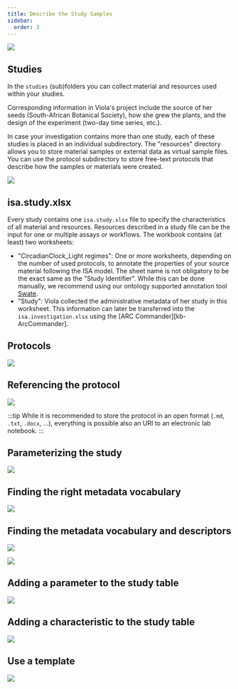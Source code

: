 ```yaml
---
title: Describe the Study Samples
sidebar:
  order: 3
---
```




![](@images/start-here/newDPfigures/arc-prototypic-study-divide-conquer.svg)

## Studies

In the `studies` (sub)folders you can collect material and resources used within your studies. 

Corresponding information in Viola's project include the source of her seeds (South-African Botanical Society), how she grew the plants, and the design of the experiment (two-day time series, etc.). 

In case your investigation contains more than one study, each of these studies is placed in an individual subdirectory. The "resources" directory allows you to store material samples or external data as virtual sample files. You can use the protocol subdirectory to store free-text protocols that describe how the samples or materials were created.

![](@images/start-here/newDPfigures/arc-prototypic-study-identify.svg)

## isa.study.xlsx

Every study contains one `isa.study.xlsx` file to specify the characteristics of all material and resources. Resources described in a study file can be the input for one or multiple assays or workflows. The workbook contains (at least) two worksheets:

- "CircadianClock_Light regimes": One or more worksheets, depending on the number of used protocols, to annotate the properties of your source material following the ISA model. The sheet name is not obligatory to be the exact same as the "Study Identifier". While this can be done manually, we recommend using our ontology supported annotation tool [Swate](swate_QuickStart.html).
- "Study": Viola collected the administrative metadata of her study in this worksheet. This information can later be transferred into the `isa.investigation.xlsx` using the [ARC Commander][kb-ArcCommander].

## Protocols

![](@images/start-here/newDPfigures/arc-prototypic-metadata-table-representation.svg)

## Referencing the protocol

![](@images/start-here/newDPfigures/arc-prototypic-study-protocolref.svg)

:::tip
While it is recommended to store the protocol in an open format (`.md`, `.txt`, `.docx`, …), everything is possible also an URI to an electronic lab notebook.
:::

## Parameterizing the study

![](@images/start-here/newDPfigures/arc-prototypic-study-parameterization.svg)

## Finding the right metadata vocabulary

![](@images/start-here/newDPfigures/arc-prototypic-study-parameterization1.svg)

## Finding the metadata vocabulary and descriptors

![](@images/start-here/newDPfigures/arc-prototypic-study-parameterization2.svg)

![](@images/start-here/newDPfigures/arc-prototypic-study-parameterization3.svg)

## Adding a parameter to the study table 

![](@images/start-here/newDPfigures/arc-prototypic-metadata-table-add-parameter.svg)

## Adding a characteristic to the study table 

![](@images/start-here/newDPfigures/arc-prototypic-table-add-characteristic.svg)

## Use a template

![](@images/start-here/newDPfigures/swate-templates.svg)